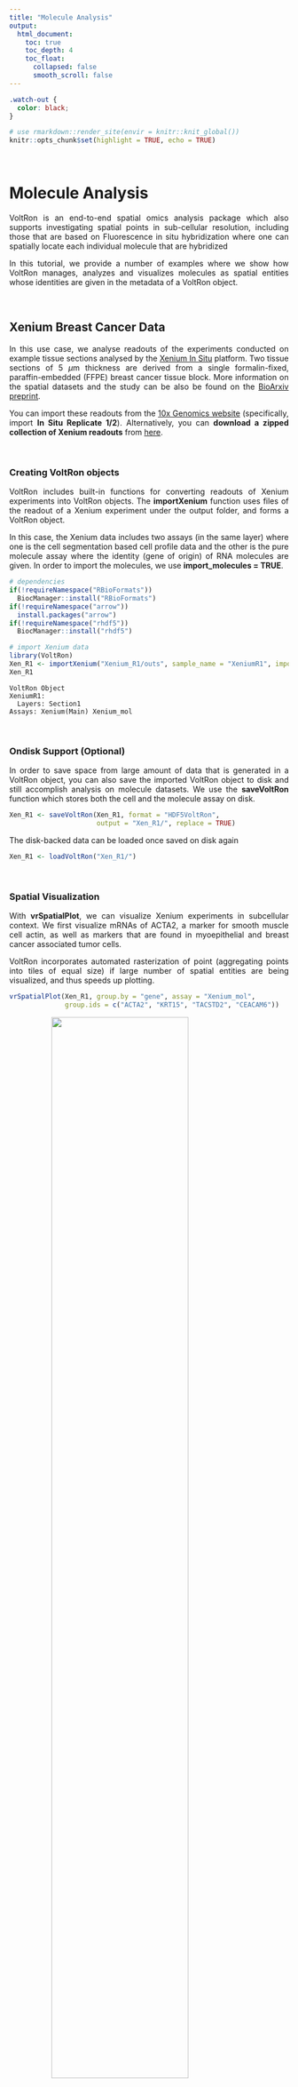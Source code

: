 ```yaml
---
title: "Molecule Analysis"
output: 
  html_document:
    toc: true
    toc_depth: 4
    toc_float:
      collapsed: false
      smooth_scroll: false
---
```


<style>
.title{
  display: none;
}
body {
  text-align: justify
}
.center {
  display: block;
  margin-left: auto;
  margin-right: auto;
}
table, th, td {
  border-collapse: collapse;
  align-self: center;
  padding-right: 10px;
  padding-left: 10px;
}
</style>

```css
.watch-out {
  color: black;
}
```

```r
# use rmarkdown::render_site(envir = knitr::knit_global())
knitr::opts_chunk$set(highlight = TRUE, echo = TRUE)
```

<br>

# Molecule Analysis

VoltRon is an end-to-end spatial omics analysis package which also supports investigating spatial points in sub-cellular resolution, including those that are based on Fluorescence in situ hybridization where one can spatially locate each individual molecule that are hybridized 

In this tutorial, we provide a number of examples where we show how VoltRon manages, analyzes and visualizes molecules as spatial entities whose identities are given in the metadata of a VoltRon object.  

<br>

## Xenium Breast Cancer Data

In this use case, we analyse readouts of the experiments conducted on example tissue sections analysed by the [Xenium In Situ](https://www.10xgenomics.com/platforms/xenium) platform. Two tissue sections of 5 $\mu$m thickness are derived from a single formalin-fixed, paraffin-embedded (FFPE) breast cancer tissue block. More information on the spatial datasets and the study can be also be found on the [BioArxiv preprint](https://www.biorxiv.org/content/10.1101/2022.10.06.510405v1).
 
You can import these readouts from the [10x Genomics website](https://www.10xgenomics.com/products/xenium-in-situ/preview-dataset-human-breast) (specifically, import **In Situ Replicate 1/2**). Alternatively, you can **download a zipped collection of Xenium readouts** from [here](https://bimsbstatic.mdc-berlin.de/landthaler/VoltRon/SpatialDataAlignment/Xenium_vs_Visium/10X_Xenium_Visium.zip). 

<br>

### Creating VoltRon objects

VoltRon includes built-in functions for converting readouts of Xenium experiments into VoltRon objects. The **importXenium** function uses files of the readout of a Xenium experiment under the output folder, and forms a VoltRon object. 

In this case, the Xenium data includes two assays (in the same layer) where one is the cell segmentation based cell profile data and the other is the pure molecule assay where the identity (gene of origin) of RNA molecules are given. In order to import the molecules, we use **import_molecules = TRUE**. 

```r
# dependencies
if(!requireNamespace("RBioFormats"))
  BiocManager::install("RBioFormats")
if(!requireNamespace("arrow"))
  install.packages("arrow")
if(!requireNamespace("rhdf5"))
  BiocManager::install("rhdf5")

# import Xenium data
library(VoltRon)
Xen_R1 <- importXenium("Xenium_R1/outs", sample_name = "XeniumR1", import_molecules = TRUE)
Xen_R1
```

```
VoltRon Object 
XeniumR1: 
  Layers: Section1 
Assays: Xenium(Main) Xenium_mol 
```

<br>

### Ondisk Support **(Optional)**

In order to save space from large amount of data that is generated in a VoltRon object, you can also save the imported VoltRon object to disk and still accomplish analysis on molecule datasets. We use the **saveVoltRon** function which stores both the cell and the molecule assay on disk.

```r
Xen_R1 <- saveVoltRon(Xen_R1, format = "HDF5VoltRon", 
                      output = "Xen_R1/", replace = TRUE)
```

The disk-backed data can be loaded once saved on disk again

```r
Xen_R1 <- loadVoltRon("Xen_R1/")

```

<br>

### Spatial Visualization

With **vrSpatialPlot**, we can visualize Xenium experiments in subcellular context. We first visualize mRNAs of ACTA2, a marker for smooth muscle cell actin, as well as markers that are found in myoepithelial and breast cancer associated tumor cells. 

VoltRon incorporates automated rasterization of point (aggregating points into tiles of equal size) if large number of spatial entities are being visualized, and thus speeds up plotting. 

```r
vrSpatialPlot(Xen_R1, group.by = "gene", assay = "Xenium_mol", 
              group.ids = c("ACTA2", "KRT15", "TACSTD2", "CEACAM6"))
```

<img width="70%" height="70%" src="https://bimsbstatic.mdc-berlin.de/landthaler/VoltRon/Package/images/cellspot_transcripts_visualize_whole.png" class="center">

We can interactively select a subset of interest within the tissue section and visualize the localization of these transcripts. Here we subset a ductal carcinoma niche, and visualize mRNAs of four genes. 

```r
Xen_R1_subset <- subset(Xen_R1, interactive = TRUE)
Xen_R1_subset <- Xen_R1_subset$subsets[[1]]
vrSpatialPlot(Xen_R1_subset, assay = "Xenium_mol", group.by = "gene",
              group.ids = c("ACTA2", "KRT15", "TACSTD2", "CEACAM6"), pt.size = 0.2, legend.pt.size = 5)
```

<img width="70%" height="70%" src="https://bimsbstatic.mdc-berlin.de/landthaler/VoltRon/Package/images/cellspot_transcripts_visualize.png" class="center">

<br>

We can use the **n.tile** argument to divide the count of selected group.ids (e.g. genes here) into hexagonal bins. We will use this argument to divide the x and y-axis into 200 tiles and aggregate transcript counts from select **group.id**

```r
vrSpatialPlot(Xen_R1_subset, assay = "Xenium_mol", group.by = "gene",
              group.ids = c("ACTA2", "KRT15", "TACSTD2", "CEACAM6"), n.tile = 200)
```

<img width="70%" height="70%" src="https://bimsbstatic.mdc-berlin.de/landthaler/VoltRon/Package/images/cellspot_transcripts_visualize_bins.png" class="center">

<br>

## Xenium COVID-19 Lung Data

Since VoltRon is capable of analyzing localization of sub-cellular entities such as molecules beyond mRNAs, the analysis may also extend to extracellular molecules such as viral RNA. Using Xenium in situ, we locate the open reading frames (ORFs) of genomics and subgenomics RNA of SARS-COV-2, namely **S2_N** and **S2_orf1ab** and analyze their abundances over the COVID-19 infected lung tissue. 

Specifically, we analyse readouts of **eight tissue micro array (TMA) tissue sections** that were fitted into the scan area of a slide loaded on a Xenium in situ instrument. These sections were cut from **control and COVID-19 lung tissues** of donors categorized based on disease durations (acute and prolonged). You can download the standard Xenium output folder [here](https://bimsbstatic.mdc-berlin.de/landthaler/VoltRon/Multiomics/Xenium_SARSCOV2.zip).  

For more information on the TMA blocks, see [GSE190732](https://www.ncbi.nlm.nih.gov/geo/query/acc.cgi?acc=GSE190732) for more information. 

Across these eight TMA section, we investigate a section of acute case which is originated from a lung with extreme number of detected open reading frames of virus molecules. For convenience, we load a VoltRon object where cells are already annotated. You can also find the RDS file  [here](https://bimsbstatic.mdc-berlin.de/landthaler/VoltRon/Multiomics/acutecase1_annotated.rds).

```r
vr2_merged_acute1 <- readRDS(file = "acutecase1_annotated.rds")
```

You would see that we have two assays associated with the tissue section, one for the cells and the other for the molecules.

```r
SampleMetadata(vr2_merged_acute1)
```

```
            Assay    Layer       Sample
Assay7     Xenium Section1 acute case 1
Assay8 Xenium_mol Section1 acute case 1
```

<br>

### Spatial Visualization

We can visualize individual **S2_N** and **S2_orf1ab** by simply switching to **Xenium_mol** assay given

```r
vrSpatialPlot(vr2_merged_acute1, assay = "Xenium_mol", group.by = "gene", 
              group.ids = c("S2_N", "S2_orf1ab"), n.tile = 500)
```

<img width="70%" height="70%" src="https://bimsbstatic.mdc-berlin.de/landthaler/VoltRon/Package/images/molecule_covid_xenium.png" class="center">

<br>

You can also visualize both the cellular and subcellular spatial points on the same plot using **addSpatialLayer** function, which would show points of the section where virus is abundant with no cell segment on top. 

```r
vrSpatialPlot(vr2_merged_acute1, assay = "Xenium_mol", group.by = "gene", 
              group.ids = c("S2_N", "S2_orf1ab"), n.tile = 500) |> 
  addSpatialLayer(vr2_merged_acute1, assay = "Xenium", group.by = "CellType", plot.segments = TRUE)
```

<img width="70%" height="70%" src="https://bimsbstatic.mdc-berlin.de/landthaler/VoltRon/Package/images/moleculecell_covid_xenium.png" class="center">

Let us zoom into a specific niche to observe the localization of cell free viral RNA and the surrounding cells.

```r
Xen_R1_subset <- subset(Xen_R1, interactive = TRUE)
Xen_R1_subset <- Xen_R1_subset$subsets[[1]]
vrSpatialPlot(Xen_R1_subset, assay = "Xenium_mol", group.by = "gene", 
              group.ids = c("S2_N", "S2_orf1ab"), pt.size = 0.4) |> 
  addSpatialLayer(Xen_R1_subset, assay = "Xenium", group.by = "CellType", 
                  plot.segments = TRUE, alpha = 0.7)
```

<img width="70%" height="70%" src="https://bimsbstatic.mdc-berlin.de/landthaler/VoltRon/Package/images/moleculecell_covid_xenium_subset.png" class="center">

<br>

### Hot Spot Analysis

Viral RNAs in a highly infected lung sample such as this one may cluster and aggregate in certain niches of the tissue. We can perform **hot spot analysis** to find these locations of clusters with high abundance (i.e. hot spot) to later identify neighboring cells, and to better understand the effects of the viral infection.  

We use the **getHotSpotAnalysis** function to calculate [Getis-Ord](https://en.wikipedia.org/wiki/Getis%E2%80%93Ord_statistics) statistics for spatial entities, which detects neighborhoods with large values of a feature of interest compared to the global mean of the same feature. Again we are only interested in niches abundant with S2_N and S2_orf1ab molecules.

In case of molecules, we divide the spatial data into tiles of equal size and treat the abundance of molecules as a feature. The neighbors of the tiles are thus other adjacent tiles (eight tiles surrounding each tile). The tiling parameter **n.tile** can later be changed by the users. 

```r
vr2_merged_acute1 <- getHotSpotAnalysis(vr2_merged_acute1, assay = "Xenium_mol", 
                                        features = "gene", 
                                        group.ids = c("S2_N", "S2_orf1ab"), n.tile = 100)
```

The **getHotSpotAnalysis** function will produce test statistics and adjusted p-values for all the selected molecules in the region.

```r
meta <- Metadata(vr2_merged_acute1, assay = "Xenium_mol")
head(meta[meta$gene %in% c("S2_N", "S2_orf1ab"),])
```


<div><pre><code style="font-size: 11.7px;">                       id assay_id overlaps_nucleus   gene z_location    qv fov_name nucleus_distance
                   <char>   <char>            <int> <char>      <num> <num>   <char>            <num>
1: 281694020045508_25831b   Assay8                0   S2_N   20.37133    40       Q7         402.4913
2: 281694020045511_25831b   Assay8                0   S2_N   20.39390    40       Q7         362.9937
3: 281694020042882_25831b   Assay8                0   S2_N   20.14611    40       Q7         233.1110
4: 281694020045509_25831b   Assay8                0   S2_N   20.14540    40       Q7         241.3636
5: 281694020042883_25831b   Assay8                0   S2_N   19.92565    40       Q7         170.5991
6: 281694020042884_25831b   Assay8                0   S2_N   19.96041    40       Q7         167.2583
   postfix      Assay    Layer       Sample gene_hotspot_stat   gene_hotspot_padj gene_hotspot_flag
    <char>     <char>   <char>       <char>             <num>               <num>            <char>
1: _25831b Xenium_mol Section1 acute case 1      0.000000e+00                   1              cold
2: _25831b Xenium_mol Section1 acute case 1      0.000000e+00                   1              cold
3: _25831b Xenium_mol Section1 acute case 1      5.752399e-06                   1              cold
4: _25831b Xenium_mol Section1 acute case 1      5.752399e-06                   1              cold
5: _25831b Xenium_mol Section1 acute case 1      1.150483e-05                   1              cold
6: _25831b Xenium_mol Section1 acute case 1      1.150483e-05                   1              cold</code></pre></div>

<br>

Now we can visualize the localization of S2_N and S2_orf1ab molecules that are located in "hot regions", or niches that are significantly abundant with these molecules.

```r
vrSpatialPlot(vr2_merged_acute1, assay = "Xenium_mol", 
              group.by = "gene_hotspot_flag", group.ids = c("cold", "hot"), 
              alpha = 1, colors = list(cold = "blue", hot = "red"), 
              background.color = "white")
```

<img width="70%" height="70%" src="https://bimsbstatic.mdc-berlin.de/landthaler/VoltRon/Package/images/molecule_visualize_virus_hotspot.png" class="center">

The Getis-Ord test statistics and the associated adjusted p-values are stored within the molecule metadata and can be visualized at will. 

```r
library(patchwork)
g1 <- vrSpatialFeaturePlot(vr2_merged_acute1, assay = "Xenium_mol", 
                     features = "gene_hotspot_stat", 
                     alpha = 1, 
                     background.color = "black")
g2 <- vrSpatialFeaturePlot(vr2_merged_acute1, assay = "Xenium_mol", 
                     features = "gene_hotspot_padj", 
                     alpha = 1, 
                     background.color = "black")
g1 | g2
```

<img width="100%" height="100%" src="https://bimsbstatic.mdc-berlin.de/landthaler/VoltRon/Package/images/molecule_visualize_virus_hotspot_stats.png" class="center">